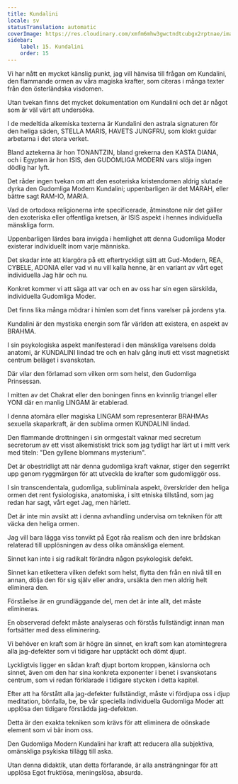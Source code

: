 ```yaml
---
title: Kundalini
locale: sv
statusTranslation: automatic
coverImage: https://res.cloudinary.com/xmfm6mhw3gwctndtcubgx2rptnae/image/upload/v1741354419/small_cover_la_gran_rebelion_28716e29d2.webp
sidebar:
    label: 15. Kundalini
    order: 15
---
```

Vi har nått en mycket känslig punkt, jag vill hänvisa till frågan om Kundalini, den flammande ormen av våra magiska krafter, som citeras i många texter från den österländska visdomen.

Utan tvekan finns det mycket dokumentation om Kundalini och det är något som är väl värt att undersöka.

I de medeltida alkemiska texterna är Kundalini den astrala signaturen för den heliga säden, STELLA MARIS, HAVETS JUNGFRU, som klokt guidar arbetarna i det stora verket.

Bland aztekerna är hon TONANTZIN, bland grekerna den KASTA DIANA, och i Egypten är hon ISIS, den GUDOMLIGA MODERN vars slöja ingen dödlig har lyft.

Det råder ingen tvekan om att den esoteriska kristendomen aldrig slutade dyrka den Gudomliga Modern Kundalini; uppenbarligen är det MARAH, eller bättre sagt RAM-IO, MARIA.

Vad de ortodoxa religionerna inte specificerade, åtminstone när det gäller den exoteriska eller offentliga kretsen, är ISIS aspekt i hennes individuella mänskliga form.

Uppenbarligen lärdes bara invigda i hemlighet att denna Gudomliga Moder existerar individuellt inom varje människa.

Det skadar inte att klargöra på ett eftertryckligt sätt att Gud-Modern, REA, CYBELE, ADONIA eller vad vi nu vill kalla henne, är en variant av vårt eget individuella Jag här och nu.

Konkret kommer vi att säga att var och en av oss har sin egen särskilda, individuella Gudomliga Moder.

Det finns lika många mödrar i himlen som det finns varelser på jordens yta.

Kundalini är den mystiska energin som får världen att existera, en aspekt av BRAHMA.

I sin psykologiska aspekt manifesterad i den mänskliga varelsens dolda anatomi, är KUNDALINI lindad tre och en halv gång inuti ett visst magnetiskt centrum beläget i svanskotan.

Där vilar den förlamad som vilken orm som helst, den Gudomliga Prinsessan.

I mitten av det Chakrat eller den boningen finns en kvinnlig triangel eller YONI där en manlig LINGAM är etablerad.

I denna atomära eller magiska LINGAM som representerar BRAHMAs sexuella skaparkraft, är den sublima ormen KUNDALINI lindad.

Den flammande drottningen i sin ormgestalt vaknar med secretum secretorum av ett visst alkemistiskt trick som jag tydligt har lärt ut i mitt verk med titeln: "Den gyllene blommans mysterium".

Det är obestridligt att när denna gudomliga kraft vaknar, stiger den segerrikt upp genom ryggmärgen för att utveckla de krafter som gudomliggör oss.

I sin transcendentala, gudomliga, subliminala aspekt, överskrider den heliga ormen det rent fysiologiska, anatomiska, i sitt etniska tillstånd, som jag redan har sagt, vårt eget Jag, men härlett.

Det är inte min avsikt att i denna avhandling undervisa om tekniken för att väcka den heliga ormen.

Jag vill bara lägga viss tonvikt på Egot råa realism och den inre brådskan relaterad till upplösningen av dess olika omänskliga element.

Sinnet kan inte i sig radikalt förändra någon psykologisk defekt.

Sinnet kan etikettera vilken defekt som helst, flytta den från en nivå till en annan, dölja den för sig själv eller andra, ursäkta den men aldrig helt eliminera den.

Förståelse är en grundläggande del, men det är inte allt, det måste elimineras.

En observerad defekt måste analyseras och förstås fullständigt innan man fortsätter med dess eliminering.

Vi behöver en kraft som är högre än sinnet, en kraft som kan atomintegrera alla jag-defekter som vi tidigare har upptäckt och dömt djupt.

Lyckligtvis ligger en sådan kraft djupt bortom kroppen, känslorna och sinnet, även om den har sina konkreta exponenter i benet i svanskotans centrum, som vi redan förklarade i tidigare stycken i detta kapitel.

Efter att ha förstått alla jag-defekter fullständigt, måste vi fördjupa oss i djup meditation, bönfalla, be, be vår speciella individuella Gudomliga Moder att upplösa den tidigare förstådda jag-defekten.

Detta är den exakta tekniken som krävs för att eliminera de oönskade element som vi bär inom oss.

Den Gudomliga Modern Kundalini har kraft att reducera alla subjektiva, omänskliga psykiska tillägg till aska.

Utan denna didaktik, utan detta förfarande, är alla ansträngningar för att upplösa Egot fruktlösa, meningslösa, absurda.

